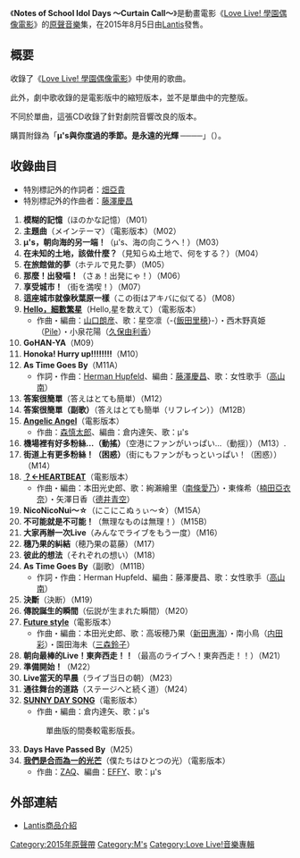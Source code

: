 {{original research|time=2016-07-05T15:58:54+00:00}}
{{unreferenced|time=2016-07-05T15:47:51+00:00}}
{{Infobox Album
| Name           = Notes of School Idol Days 〜Curtain Call〜
| Type           = [[原聲音樂|原聲音樂]]  
| Artist         = [[LoveLive!|LoveLive!]]
| Released       = 2015年8月5日
| Genre          = [[原聲音樂|原聲音樂]]
| Length         =  
| Label          = [[Lantis|Lantis]]
| Producer       = 
| Reviews        = 
| Chart position = *每週排名第4名（[[Oricon公信榜|Oricon公信榜]]）
*每日排名第1名（[[Oricon公信榜|Oricon公信榜]]）
*2015年8月排名第5名（[[Oricon公信榜|Oricon公信榜]]）
*每週排名第2名（Nielsen SoundScan）
| Last album     = [[LoveLive!_CD列表#原聲大碟《Notes_of_School_idol_days》|Notes of School Idol Days]]<br />（2014年）
| This album     = '''Notes of School Idol Days 〜Curtain Call〜'''<br />（2015年）
| Next album     = 
| Misc           = 
}}
《'''Notes of School Idol Days 〜Curtain Call〜'''》是動畫電影《[[Love_Live!_學園偶像電影|Love Live! 學園偶像電影]]》的[[原聲音樂|原聲音樂]]集，在2015年8月5日由[[Lantis|Lantis]]發售。

== 概要 ==
收錄了《[[Love_Live!_學園偶像電影|Love Live! 學園偶像電影]]》中使用的歌曲。

此外，劇中歌收錄的是電影版中的縮短版本，並不是單曲中的完整版。

不同於單曲，這張CD收錄了針對劇院音響改良的版本。

購買附錄為「'''μ's與你度過的季節。是永遠的光輝 ────'''」（{{lang|ja|μ'sとあなたの過ごした季節。永遠の輝き ────}}）。

== 收錄曲目 ==
*特別標記外的作詞者：[[畑亞貴|畑亞貴]]
*特別標記外的作曲者：[[藤澤慶昌|藤澤慶昌]]
# '''模糊的記憶'''（ほのかな記憶）（M01）
# '''主題曲'''（メインテーマ）（電影版本）（M02）
# '''μ's，朝向海的另一端！'''（μ's、海の向こうへ！）（M03）
# '''在未知的土地，該做什麼？'''（見知らぬ土地で、何をする？）（M04）
# '''在旅館做的夢'''（ホテルで見た夢）（M05）
# '''那麼！出發喵！'''（さぁ！出発にゃ！）（M06）
# '''享受城市！'''（街を満喫！）（M07）
# '''這座城市就像秋葉原一樣'''（この街はアキバに似てる）（M08）
# '''[[Angelic_Angel/Hello，細數繁星|Hello，細數繁星]]'''（Hello,星を数えて）（電影版本）
#* 作曲・編曲：[[山口朗彦|山口朗彦]]、歌：星空凛（-{[[飯田里穂|飯田里穂]]}-）・西木野真姫（[[Pile|Pile]]）・小泉花陽（[[久保由利香|久保由利香]]）
# '''GoHAN-YA'''（M09）
# '''Honoka! Hurry up!!!!!!!!'''（M10）
# '''As Time Goes By'''（M11A）
#* 作詞・作曲：[[Herman_Hupfeld|Herman Hupfeld]]、編曲：[[藤澤慶昌|藤澤慶昌]]、歌：女性歌手（[[高山南|高山南]]）
# '''答案很簡單'''（答えはとても簡単）（M12）
# '''答案很簡單（副歌）'''（答えはとても簡単（リフレイン））（M12B）
# '''[[Angelic_Angel/Hello,星を数えて|Angelic Angel]]'''（電影版本）
#* 作曲：[[森慎太郎|森慎太郎]]、編曲：倉内達矢、歌：μ's
# '''機場裡有好多粉絲…（動搖）'''（空港にファンがいっぱい…（動揺））（M13）.
# '''街道上有更多粉絲！（困惑）'''（街にもファンがもっといっぱい！（困惑））（M14）
# '''[[SUNNY_DAY_SONG/?←HEARTBEAT|？←HEARTBEAT]]'''（電影版本）
#* 作曲・編曲：本田光史郎、歌：絢瀨繪里（[[南條愛乃|南條愛乃]]）・東條希（[[楠田亞衣奈|楠田亞衣奈]]）・矢澤日香（[[德井青空|德井青空]]）
# '''NicoNicoNui～☆'''（にこにこぬぅぃ〜☆）（M15A）
# '''不可能就是不可能！'''（無理なものは無理！）（M15B）
# '''大家再辦一次Live'''（みんなでライブをもう一度）（M16）
# '''穗乃果的糾結'''（穂乃果の葛藤）（M17）
# '''彼此的想法'''（それぞれの想い）（M18）
# '''As Time Goes By'''（副歌）（M11B）
#* 作詞・作曲：Herman Hupfeld、編曲：藤澤慶昌、歌：女性歌手（[[高山南|高山南]]）
# '''決斷'''（決断）（M19）
# '''傳說誕生的瞬間'''（伝説が生まれた瞬間）（M20）
# '''[[我們是合而為一的光芒/Future_style|Future style]]'''（電影版本）
#* 作曲・編曲：本田光史郎、歌：高坂穂乃果（[[新田惠海|新田惠海]]）・南小鳥（[[内田彩|内田彩]]）・園田海未（[[三森鈴子|三森鈴子]]）
# '''朝向最棒的Live！東奔西走！！'''（最高のライブへ！東奔西走！！）（M21）
# '''準備開始！'''（M22）
# '''Live當天的早晨'''（ライブ当日の朝）（M23）
# '''通往舞台的道路'''（ステージへと続く道）（M24）
# '''[[SUNNY_DAY_SONG/?←HEARTBEAT|SUNNY DAY SONG]]'''（電影版本）
#* 作曲・編曲：倉内達矢、歌：μ's
#: 單曲版的間奏較電影版長。
# '''Days Have Passed By'''（M25）
# '''[[我們是合而為一的光芒/Future_style|我們是合而為一的光芒]]'''（僕たちはひとつの光）（電影版本）
#* 作曲：[[ZAQ|ZAQ]]、編曲：[[EFFY|EFFY]]、歌：μ's

== 外部連結 ==
* [http://www.lantis.jp/release-item.php?id=ff06a6fa9145f6b198260cebf83b25ed Lantis商品介紹]{{Wayback|url=http://www.lantis.jp/release-item.php?id=ff06a6fa9145f6b198260cebf83b25ed |date=20160324192327 }}

{{μ's}}

[[Category:2015年原聲帶|Category:2015年原聲帶]]
[[Category:Μ's|Category:Μ's]]
[[Category:Love_Live!音樂專輯|Category:Love Live!音樂專輯]]